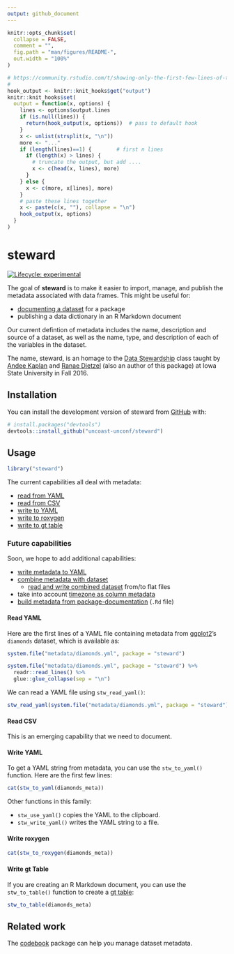 ```yaml
---
output: github_document
---
```


<!-- README.md is generated from README.Rmd. Please edit that file -->

```r
knitr::opts_chunk$set(
  collapse = FALSE,
  comment = "",
  fig.path = "man/figures/README-",
  out.width = "100%"
)

# https://community.rstudio.com/t/showing-only-the-first-few-lines-of-the-results-of-a-code-chunk/6963/2
#
hook_output <- knitr::knit_hooks$get("output")
knitr::knit_hooks$set(
  output = function(x, options) {
    lines <- options$output.lines
    if (is.null(lines)) {
      return(hook_output(x, options))  # pass to default hook
    }
    x <- unlist(strsplit(x, "\n"))
    more <- "..."
    if (length(lines)==1) {        # first n lines
      if (length(x) > lines) {
        # truncate the output, but add ....
        x <- c(head(x, lines), more)
      }
    } else {
      x <- c(more, x[lines], more)
    }
    # paste these lines together
    x <- paste(c(x, ""), collapse = "\n")
    hook_output(x, options)
  }
)
```

# steward

<!-- badges: start -->
[![Lifecycle: experimental](https://img.shields.io/badge/lifecycle-experimental-orange.svg)](https://www.tidyverse.org/lifecycle/#experimental)
<!-- badges: end -->

The goal of **steward** is to make it easier to import, manage, and publish the metadata associated with data frames. This might be useful for:

- [documenting a dataset](https://r-pkgs.org/data.html#documenting-data) for a package
- publishing a data dictionary in an R Markdown document

Our current defintion of metadata includes the name, description and source of a dataset, as well as the name, type, and description of each of the variables in the dataset.

The name, steward, is an homage to the [Data Stewardship](http://agron590-isu.github.io/) class taught by [Andee Kaplan](https://github.com/andeek) and [Ranae Dietzel](https://github.com/ranae) (also an author of this package) at Iowa State University in Fall 2016.

## Installation

You can install the development version of steward from [GitHub](https://github.com/uncoast-unconf/steward) with:

```r
# install.packages("devtools")
devtools::install_github("uncoast-unconf/steward")
```

## Usage

```r
library("steward")
```

The current capabilities all deal with metadata:

- [read from YAML](#read-yaml) 
- [read from CSV](#read-csv) 
- [write to YAML](#write-yaml)
- [write to roxygen](#write-roxygen) 
- [write to gt table](#write-gt-table) 

### Future capabilities

Soon, we hope to add additional capabilities:

- [write metadata to YAML](https://github.com/uncoast-unconf/steward/issues/42)
- [combine metadata with dataset](https://github.com/uncoast-unconf/steward/issues/36)
  - [read and write combined dataset](https://github.com/uncoast-unconf/steward/issues/41) from/to flat files
- take into account [timezone as column metadata](https://github.com/uncoast-unconf/steward/issues/39)
- [build metadata from package-documentation](https://github.com/uncoast-unconf/steward/issues/43) (`.Rd` file)

#### Read YAML

Here are the first lines of a YAML file containing metadata from [ggplot2](http://ggplot2.tidyverse.org)'s `diamonds` dataset, which is available as:

```r
system.file("metadata/diamonds.yml", package = "steward")
```

```r
system.file("metadata/diamonds.yml", package = "steward") %>%
  readr::read_lines() %>%
  glue::glue_collapse(sep = "\n")
```

We can read a YAML file using `stw_read_yaml()`:

```r
stw_read_yaml(system.file("metadata/diamonds.yml", package = "steward"))
```

#### Read CSV

This is an emerging capability that we need to document.

#### Write YAML

To get a YAML string from metadata, you can use the `stw_to_yaml()` function. Here are the first few lines:

```r
cat(stw_to_yaml(diamonds_meta))
```

Other functions in this family:

- `stw_use_yaml()` copies the YAML to the clipboard.
- `stw_write_yaml()` writes the YAML string to a file.

#### Write roxygen

```r
cat(stw_to_roxygen(diamonds_meta))
```

#### Write gt Table

If you are creating an R Markdown document, you can use the `stw_to_table()` function to create a [gt table](https://gt.rstudio.com):

```r
stw_to_table(diamonds_meta)
```

## Related work

The [codebook](https://rubenarslan.github.io/codebook/) package can help you manage dataset metadata.









